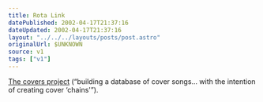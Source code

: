 ```yaml
---
title: Rota Link
datePublished: 2002-04-17T21:37:16
dateUpdated: 2002-04-17T21:37:16
layout: "../../../layouts/posts/post.astro"
originalUrl: $UNKNOWN
source: v1
tags: ["v1"]
---
```


[The covers project][1] (&#8220;building a database of cover songs&#8230; with the intention of creating cover &#8216;chains'&#8221;).

[1]: http://covers.wiw.org/
